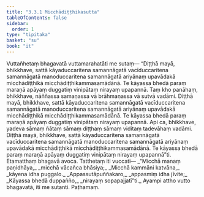 ```yaml
---
title: "3.3.1 Micchādiṭṭhikasutta"
tableOfContents: false
sidebar:
  order: 1
type: "tipitaka"
basket: "su"
book: "it"
---
```



<DynamicBreadcrumb />

<Division number="70" book="it" bookNo="18" page="235">

<Paragraph number="449" book="it">
Vuttañhetaṃ bhagavatā vuttamarahatāti me sutaṃ—
</Paragraph>

<Paragraph number="450" book="it">
“Diṭṭhā mayā, bhikkhave, sattā kāyaduccaritena samannāgatā vacīduccaritena samannāgatā manoduccaritena samannāgatā ariyānaṃ upavādakā micchādiṭṭhikā micchādiṭṭhikammasamādānā. Te kāyassa bhedā paraṃ maraṇā apāyaṃ duggatiṃ vinipātaṃ nirayaṃ upapannā.
</Paragraph>

<Paragraph number="451" book="it">
Taṃ kho panāhaṃ, bhikkhave, nāññassa samaṇassa vā brāhmaṇassa vā sutvā vadāmi. Diṭṭhā mayā, bhikkhave, sattā kāyaduccaritena samannāgatā vacīduccaritena samannāgatā manoduccaritena samannāgatā ariyānaṃ upavādakā micchādiṭṭhikā micchādiṭṭhikammasamādānā. Te kāyassa bhedā paraṃ maraṇā apāyaṃ duggatiṃ vinipātaṃ nirayaṃ upapannā. Api ca, bhikkhave, yadeva sāmaṃ ñātaṃ sāmaṃ diṭṭhaṃ sāmaṃ viditaṃ tadevāhaṃ vadāmi.
</Paragraph>

<Paragraph number="452" book="it">
Diṭṭhā mayā, bhikkhave, sattā kāyaduccaritena samannāgatā vacīduccaritena samannāgatā manoduccaritena samannāgatā ariyānaṃ upavādakā micchādiṭṭhikā micchādiṭṭhikammasamādānā. Te kāyassa bhedā paraṃ maraṇā apāyaṃ duggatiṃ vinipātaṃ nirayaṃ upapannā”ti. Etamatthaṃ bhagavā avoca. Tatthetaṃ iti vuccati—
</Paragraph>

<Paragraph number="453" type="verses" book="it">
_“Micchā manaṃ paṇidhāya,_  
_micchā vācañca bhāsiya;_  
_Micchā kammāni katvāna,_  
_kāyena idha puggalo._  

</Paragraph>

<Paragraph number="454" type="verses" book="it">
_Appassutāpuññakaro,_  
_appasmiṃ idha jīvite;_  
_Kāyassa bhedā duppañño,_  
_nirayaṃ sopapajjatī”ti._  

</Paragraph>

<Paragraph number="455" book="it">
Ayampi attho vutto bhagavatā, iti me sutanti.

</Paragraph>
</Division>

<Paragraph number="456" type="center" book="it">
Paṭhamaṃ.
</Paragraph>